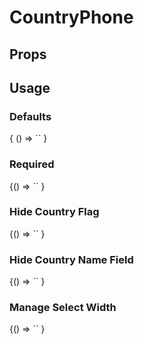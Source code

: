 
# CountryPhone

<Meta
  title='CountryPhone'
  component='fw-country-phone'
/>

## Props 

<Props of="fw-country-phone"/>

## Usage

### Defaults
<Preview>
  <Story name='Default'>
    {
      () => `<fw-country-phone 
              value=""
              name="country-code"
              clear-input
              select-placeholder="select country code"
              input-placeholder="Enter phone number"
              input-label="Support phone number"
              select-label="Country Code"
              hint-text="Input hint text"
              error-text="Error message text"
              warning-text="Please use numbers for user ID"
              state="normal"
      ></fw-country-phone>`
    }
  </Story>
</Preview>

### Required

<Preview>
  <Story name='Required'>
    {() =>
      `<fw-country-phone
        value="919999999999"
        name="country-code" 
        clear-input 
        select-placeholder="country code"
        input-placeholder="input"
        required
        input-label="Support phone number"
        select-label="Country Code"></fw-country-phone>`
    }
  </Story>
</Preview>

### Hide Country Flag

<Preview>
  <Story name='Hide Country Flag'>
    {() =>
      `<fw-country-phone
        country-width="200"
        value="919999999999"
        name="country-code" 
        clear-input 
        hide-country-flag
        select-placeholder="country code"
        input-placeholder="input"
        required
        input-label="Support phone number"
        select-label="Country Code"></fw-country-phone>`
    }
  </Story>
</Preview>

### Hide Country Name Field

<Preview>
  <Story name='Hide Country Name Field'>
    {() =>
      `<fw-country-phone
        value="919999999999"
        country-width="150"
        name="country-code" 
        clear-input 
        hide-country-name
        select-placeholder="country code"
        input-placeholder="input"
        required
        input-label="Support phone number"
        select-label="Country Code"></fw-country-phone>`
    }
  </Story>
</Preview>


### Manage Select Width

<Preview>
  <Story name='Manage Select Width'>
    {() =>
      `<fw-country-phone
        country-width="100"
        value="919999999999"
        name="country-code" 
        clear-input 
        hide-country-name
        hide-country-flag
        select-placeholder="country code"
        input-placeholder="input"
        required
        input-label="Support phone number"
        select-label="Country Code"></fw-country-phone>`
    }
  </Story>
</Preview>